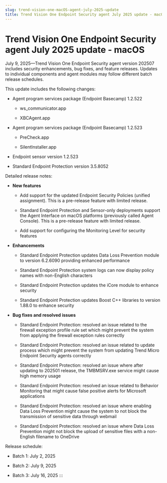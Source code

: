 ```yaml
---
slug: trend-vision-one-macOS-agent-july-2025-update
title: Trend Vision One Endpoint Security agent July 2025 update - macOS
---
```

# Trend Vision One Endpoint Security agent July 2025 update - macOS

July 9, 2025—Trend Vision One Endpoint Security agent version 202507 includes security enhancements, bug fixes, and feature releases. Updates to individual components and agent modules may follow different batch release schedules.

This update includes the following changes:

- Agent program services package (Endpoint Basecamp) 1.2.522

  - ws_communicator.app

  - XBCAgent.app

- Agent program services package (Endpoint Basecamp) 1.2.523

  - PreCheck.app

  - SilentInstaller.app

- Endpoint sensor version 1.2.523

- Standard Endpoint Protection version 3.5.8052

Detailed release notes:

- **New features**

  - Add support for the updated Endpoint Security Policies (unified assignment). This is a pre-release feature with limited release.

  - Standard Endpoint Protection and Sensor-only deployments support the Agent Interface on macOS platforms (previously called Agent Console). This is a pre-release feature with limited release.

  - Add support for configuring the Monitoring Level for security features

- **Enhancements**

  - Standard Endpoint Protection updates Data Loss Prevention module to version 6.2.6090 providing enhanced performance

  - Standard Endpoint Protection system logs can now display policy names with non-English characters

  - Standard Endpoint Protection updates the iCore module to enhance security

  - Standard Endpoint Protection updates Boost C++ libraries to version 1.88.0 to enhance security

- **Bug fixes and resolved issues**

  - Standard Endpoint Protection: resolved an issue related to the firewall exception profile rule set which might prevent the system from applying the firewall exception rules correctly

  - Standard Endpoint Protection: resolved an issue related to update process which might prevent the system from updating Trend Micro Endpoint Security agents correctly

  - Standard Endpoint Protection: resolved an issue where after updating to 202501 release, the TMBMSRV.exe service might cause high memory usage

  - Standard Endpoint Protection: resolved an issue related to Behavior Monitoring that might cause false positive alerts for Microsoft applications

  - Standard Endpoint Protection: resolved an issue where enabling Data Loss Prevention might cause the system to not block the transmission of sensitive data through webmail

  - Standard Endpoint Protection: resolved an issue where Data Loss Prevention might not block the upload of sensitive files with a non-English filename to OneDrive

Release schedule:

- Batch 1: July 2, 2025

- Batch 2: July 9, 2025

- Batch 3: July 16, 2025
:::
